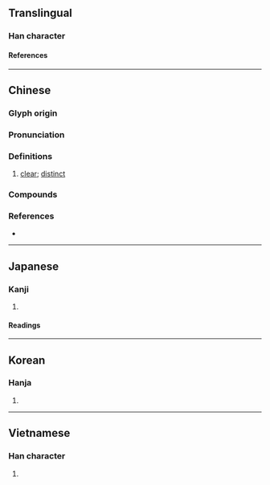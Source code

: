 {{also|晢}}
{{character info/new}}
==Translingual==

===Han character===
{{Han char|rn=72|rad=日|as=08|sn=12|four=62021|canj=ADHL|ids=⿰日析}}

====References====
{{Han ref|kx=0496.330|dkj=13990|dj=0863.060|hdz=21517.080|uh=6670}}

----

==Chinese==
{{zh-forms}}

===Glyph origin===
{{Han etym}}

===Pronunciation===
{{zh-pron
|m=xī
|c=sik1,cik1
|c_note=cik1 - variant;
|h=gd=xid5
|mn=qz:siak/xm,zz:sek
|mn-t=sêg4
|mc=
|oc=y
|cat=a
}}

===Definitions===
{{zh-hanzi}}

# [[clear]]; [[distinct]]

===Compounds===
{{zh-der|條分縷晰|清晰|明晰|清晰可見}}

===References===
* {{R:yue:mfccd}}

----

==Japanese==

===Kanji===
{{ja-kanji|grade=|rs=日08}}

# {{defn|lang=ja|sort=日08}}

====Readings====
{{ja-readings
|on=せき, しゃく
|kun=あき-らか
}}

----

==Korean==

===Hanja===
{{ko-hanja|석}}

# {{defn|lang=ko|sort=日08}}

----

==Vietnamese==

===Han character===
{{vi-readings|rs=日08|reading=tích}}

# {{defn|lang=vi|sort=日08}}